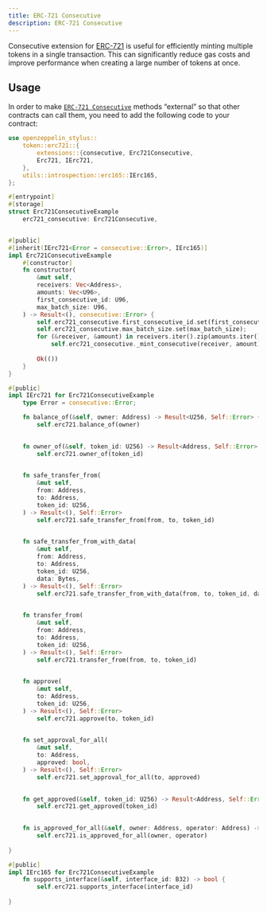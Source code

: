 ```yaml
---
title: ERC-721 Consecutive
description: ERC-721 Consecutive
---
```


Consecutive extension for [ERC-721](erc721.mdx) is useful for efficiently minting multiple tokens in a single transaction. This can significantly reduce gas costs and improve performance when creating a large number of tokens at once.

## Usage

In order to make [`ERC-721 Consecutive`](https://docs.rs/openzeppelin-stylus/0.3.0-rc.1/openzeppelin_stylus/token/erc721/extensions/consecutive/index.html) methods “external” so that other contracts can call them, you need to add the following code to your contract:

```rust
use openzeppelin_stylus::
    token::erc721::{
        extensions::{consecutive, Erc721Consecutive,
        Erc721, IErc721,
    },
    utils::introspection::erc165::IErc165,
};

#[entrypoint]
#[storage]
struct Erc721ConsecutiveExample 
    erc721_consecutive: Erc721Consecutive,


#[public]
#[inherit(IErc721<Error = consecutive::Error>, IErc165)]
impl Erc721ConsecutiveExample 
    #[constructor]
    fn constructor(
        &mut self,
        receivers: Vec<Address>,
        amounts: Vec<U96>,
        first_consecutive_id: U96,
        max_batch_size: U96,
    ) -> Result<(), consecutive::Error> {
        self.erc721_consecutive.first_consecutive_id.set(first_consecutive_id);
        self.erc721_consecutive.max_batch_size.set(max_batch_size);
        for (&receiver, &amount) in receivers.iter().zip(amounts.iter()) {
            self.erc721_consecutive._mint_consecutive(receiver, amount)?;
        
        Ok(())
    }
}

#[public]
impl IErc721 for Erc721ConsecutiveExample 
    type Error = consecutive::Error;

    fn balance_of(&self, owner: Address) -> Result<U256, Self::Error> {
        self.erc721.balance_of(owner)
    

    fn owner_of(&self, token_id: U256) -> Result<Address, Self::Error> 
        self.erc721.owner_of(token_id)
    

    fn safe_transfer_from(
        &mut self,
        from: Address,
        to: Address,
        token_id: U256,
    ) -> Result<(), Self::Error> 
        self.erc721.safe_transfer_from(from, to, token_id)
    

    fn safe_transfer_from_with_data(
        &mut self,
        from: Address,
        to: Address,
        token_id: U256,
        data: Bytes,
    ) -> Result<(), Self::Error> 
        self.erc721.safe_transfer_from_with_data(from, to, token_id, data)
    

    fn transfer_from(
        &mut self,
        from: Address,
        to: Address,
        token_id: U256,
    ) -> Result<(), Self::Error> 
        self.erc721.transfer_from(from, to, token_id)
    

    fn approve(
        &mut self,
        to: Address,
        token_id: U256,
    ) -> Result<(), Self::Error> 
        self.erc721.approve(to, token_id)
    

    fn set_approval_for_all(
        &mut self,
        to: Address,
        approved: bool,
    ) -> Result<(), Self::Error> 
        self.erc721.set_approval_for_all(to, approved)
    

    fn get_approved(&self, token_id: U256) -> Result<Address, Self::Error> 
        self.erc721.get_approved(token_id)
    

    fn is_approved_for_all(&self, owner: Address, operator: Address) -> bool 
        self.erc721.is_approved_for_all(owner, operator)
    
}

#[public]
impl IErc165 for Erc721ConsecutiveExample 
    fn supports_interface(&self, interface_id: B32) -> bool {
        self.erc721.supports_interface(interface_id)
    
}
```
